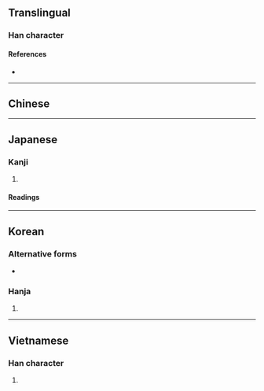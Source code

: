 {{also|奖|奨|獎}}
{{character info}}
==Translingual==
{{CJKV-forms|獎|奖|奨|奬}}

===Han character===
{{Han char|rn=37|rad=大|as=11|sn=14|four=|canj=VIK|ids=⿱將大}}

====References====
* {{Han ref|kx=0254.010|dkj=05997|dj=0515.240|hdz=10548.030|uh=596C|ud=22892}}

----

==Chinese==
{{zh-forms|s=奖|ns=奨}}
{{zh-see|獎|v}}

----

==Japanese==
{{ja-kanji forms|奨|獎}}

===Kanji===
{{ja-kanji|grade=|rs=大11|shin=奨}}

# {{rfdef|ja|sort=大11}}

====Readings====
{{ja-readings
|on=しょう, そう
|kun=すす-める
}}

----

==Korean==

===Alternative forms===
* {{l|ko|獎}}

===Hanja===
{{ko-hanja|장}}

# {{rfdef|ko|sort=大11}}

----

==Vietnamese==

===Han character===
{{vi-readings|reading=tưởng|rs=大11}}

# {{rfdef|vi|sort=大11}}
